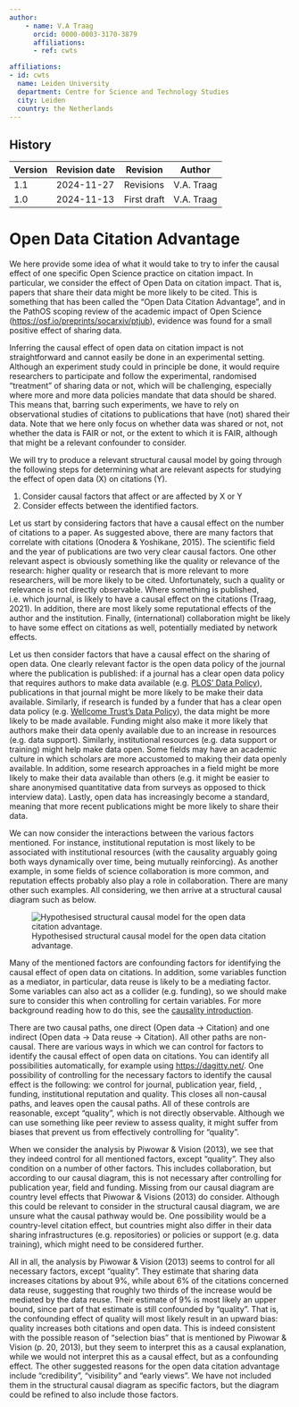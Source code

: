 ```yaml
---
author:
    - name: V.A Traag
      orcid: 0000-0003-3170-3879
      affiliations:
      - ref: cwts

affiliations:
- id: cwts
  name: Leiden University
  department: Centre for Science and Technology Studies
  city: Leiden
  country: the Netherlands
---
```


<div>

## History

| Version | Revision date | Revision    | Author     |
|---------|---------------|-------------|------------|
| 1.1     | 2024-11-27    | Revisions   | V.A. Traag |
| 1.0     | 2024-11-13    | First draft | V.A. Traag |

</div>

# Open Data Citation Advantage {#open-data-citation-advantage .unnumbered}

We here provide some idea of what it would take to try to infer the causal effect of one specific Open Science practice on citation impact. In particular, we consider the effect of Open Data on citation impact. That is, papers that share their data might be more likely to be cited. This is something that has been called the "Open Data Citation Advantage", and in the PathOS scoping review of the academic impact of Open Science (<https://osf.io/preprints/socarxiv/ptjub>), evidence was found for a small positive effect of sharing data.

Inferring the causal effect of open data on citation impact is not straightforward and cannot easily be done in an experimental setting. Although an experiment study could in principle be done, it would require researchers to participate and follow the experimental, randomised "treatment" of sharing data or not, which will be challenging, especially where more and more data policies mandate that data should be shared. This means that, barring such experiments, we have to rely on observational studies of citations to publications that have (not) shared their data. Note that we here only focus on whether data was shared or not, not whether the data is FAIR or not, or the extent to which it is FAIR, although that might be a relevant confounder to consider.

We will try to produce a relevant structural causal model by going through the following steps for determining what are relevant aspects for studying the effect of open data (X) on citations (Y).

1.  Consider causal factors that affect or are affected by X or Y
2.  Consider effects between the identified factors.

Let us start by considering factors that have a causal effect on the number of citations to a paper. As suggested above, there are many factors that correlate with citations (Onodera & Yoshikane, 2015). The scientific field and the year of publications are two very clear causal factors. One other relevant aspect is obviously something like the quality or relevance of the research: higher quality or research that is more relevant to more researchers, will be more likely to be cited. Unfortunately, such a quality or relevance is not directly observable. Where something is published, i.e. which journal, is likely to have a causal effect on the citations (Traag, 2021). In addition, there are most likely some reputational effects of the author and the institution. Finally, (international) collaboration might be likely to have some effect on citations as well, potentially mediated by network effects.

Let us then consider factors that have a causal effect on the sharing of open data. One clearly relevant factor is the open data policy of the journal where the publication is published: if a journal has a clear open data policy that requires authors to make data available (e.g. [PLOS’ Data Policy](https://journals.plos.org/plosone/s/data-availability)), publications in that journal might be more likely to be make their data available. Similarly, if research is funded by a funder that has a clear open data policy (e.g. [Wellcome Trust’s Data Policy](https://wellcome.org/grant-funding/guidance/policies-grant-conditions/data-software-materials-management-and-sharing-policy)), the data might be more likely to be made available. Funding might also make it more likely that authors make their data openly available due to an increase in resources (e.g. data support). Similarly, institutional resources (e.g. data support or training) might help make data open. Some fields may have an academic culture in which scholars are more accustomed to making their data openly available. In addition, some research approaches in a field might be more likely to make their data available than others (e.g. it might be easier to share anonymised quantitative data from surveys as opposed to thick interview data). Lastly, open data has increasingly become a standard, meaning that more recent publications might be more likely to share their data.

We can now consider the interactions between the various factors mentioned. For instance, institutional reputation is most likely to be associated with institutional resources (with the causality arguably going both ways dynamically over time, being mutually reinforcing). As another example, in some fields of science collaboration is more common, and reputation effects probably also play a role in collaboration. There are many other such examples. All considering, we then arrive at a structural causal diagram such as below.

![Hypothesised structural causal model for the open data citation advantage.](figures/ODCA_model.png){#fig-ODCA-model}

Many of the mentioned factors are confounding factors for identifying the causal effect of open data on citations. In addition, some variables function as a mediator, in particular, data reuse is likely to be a mediating factor. Some variables can also act as a collider (e.g. funding), so we should make sure to consider this when controlling for certain variables. For more background reading how to do this, see the [causality introduction](https://intro-causality).

There are two causal paths, one direct (Open data -\> Citation) and one indirect (Open data -\> Data reuse -\> Citation). All other paths are non-causal. There are various ways in which we can control for factors to identify the causal effect of open data on citations. You can identify all possibilities automatically, for example using <https://dagitty.net/>. One possibility of controlling for the necessary factors to identify the causal effect is the following: we control for journal, publication year, field, , funding, institutional reputation and quality. This closes all non-causal paths, and leaves open the causal paths. All of these controls are reasonable, except "quality", which is not directly observable. Although we can use something like peer review to assess quality, it might suffer from biases that prevent us from effectively controlling for "quality".

When we consider the analysis by Piwowar & Vision (2013), we see that they indeed control for all mentioned factors, except "quality". They also condition on a number of other factors. This includes collaboration, but according to our causal diagram, this is not necessary after controlling for publication year, field and funding. Missing from our causal diagram are country level effects that Piwowar & Visions (2013) do consider. Although this could be relevant to consider in the structural causal diagram, we are unsure what the causal pathway would be. One possibility would be a country-level citation effect, but countries might also differ in their data sharing infrastructures (e.g. repositories) or policies or support (e.g. data training), which might need to be considered further.

All in all, the analysis by Piwowar & Vision (2013) seems to control for all necessary factors, except "quality". They estimate that sharing data increases citations by about 9%, while about 6% of the citations concerned data reuse, suggesting that roughly two thirds of the increase would be mediated by the data reuse. Their estimate of 9% is most likely an upper bound, since part of that estimate is still confounded by "quality". That is, the confounding effect of quality will most likely result in an upward bias: quality increases both citations and open data. This is indeed consistent with the possible reason of "selection bias" that is mentioned by Piwowar & Vision (p. 20, 2013), but they seem to interpret this as a causal explanation, while we would not interpret this as a causal effect, but as a confounding effect. The other suggested reasons for the open data citation advantage include "credibility", "visibility" and "early views". We have not included them in the structural causal diagram as specific factors, but the diagram could be refined to also include those factors.